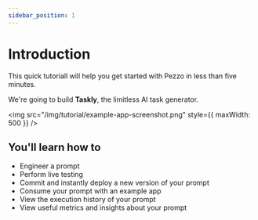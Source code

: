 ```yaml
---
sidebar_position: 1
---
```


# Introduction
This quick tutoriall will help you get started with Pezzo in less than five minutes.

We're going to build **Taskly**, the limitless AI task generator.

<img src="/img/tutorial/example-app-screenshot.png" style={{ maxWidth: 500 }} />


## You'll learn how to
* Engineer a prompt
* Perform live testing
* Commit and instantly deploy a new version of your prompt
* Consume your prompt with an example app
* View the execution history of your prompt
* View useful metrics and insights about your prompt
